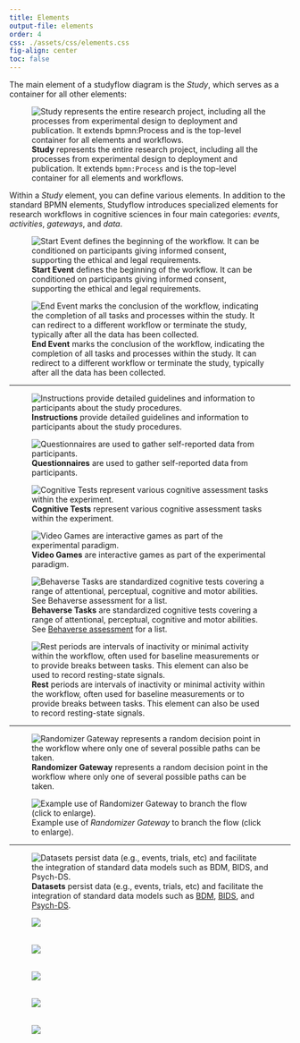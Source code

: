 ```yaml
---
title: Elements
output-file: elements
order: 4
css: ./assets/css/elements.css
fig-align: center
toc: false
---
```



The main element of a studyflow diagram is the *Study*, which serves as a container for all other elements:

:::{#study layout="[[-3,6,-3]]" fig-align="center"}

![**Study** represents the entire research project, including all the processes from experimental design to deployment and publication. It extends `bpmn:Process` and is the top-level container for all elements and workflows.](assets/img/elements/study.svg){fig-align="center"}
:::

Within a *Study* element, you can define various elements. In addition to the standard BPMN elements, Studyflow introduces specialized elements for research workflows in cognitive sciences in four main categories: *events*, *activities*, *gateways*, and *data*.

:::{#events layout-ncol=2}

![**Start Event** defines the beginning of the workflow. It can be conditioned on participants giving informed consent, supporting the ethical and legal requirements.](assets/img/elements/start_event.svg)

![**End Event** marks the conclusion of the workflow, indicating the completion of all tasks and processes within the study. It can redirect to a different workflow or terminate the study, typically after all the data has been collected.](assets/img/elements/end_event.svg)
:::

---

:::{#activities layout-ncol=2}

![**Instructions** provide detailed guidelines and information to participants about the study procedures.](assets/img/elements/instruction.svg)

![**Questionnaires** are used to gather self-reported data from participants.](assets/img/elements/questionnaire.svg)

![**Cognitive Tests** represent various cognitive assessment tasks within the experiment.](assets/img/elements/cognitive_test.svg)

![**Video Games** are interactive games as part of the experimental paradigm.](assets/img/elements/video_game.svg)


![**Behaverse Tasks** are standardized cognitive tests covering a range of attentional, perceptual, cognitive and motor abilities. See [Behaverse assessment](https://behaverse.org/projects/cognitive-tests.html) for a list.](assets/img/elements/behaverse_task.svg)

![**Rest** periods are intervals of inactivity or minimal activity within the workflow, often used for baseline measurements or to provide breaks between tasks. This element can also be used to record resting-state signals.](assets/img/elements/rest.svg)
:::


---


:::{#gateways layout-ncol=2}
![**Randomizer Gateway** represents a random decision point in the workflow where only one of several possible paths can be taken.](assets/img/elements/random_gateway.svg)

![Example use of *Randomizer Gateway* to branch the flow (click to enlarge).](assets/img/elements/random_gateway_pattern.svg){.lightbox}
:::


---

:::{#data layout="[[1,-1],[1,1,1,1,1,-1]]" fig-align="center"}

![**Datasets** persist data (e.g., events, trials, etc) and facilitate the integration of standard data models such as [BDM](https://behaverse.org/data-model), [BIDS](https://bids.neuroimaging.io/), and [Psych-DS](https://psych-ds.github.io/).](assets/img/elements/dataset.svg)


![&zwnj;](assets/img/elements/bdm_events.svg)

![&zwnj;](assets/img/elements/bdm_trials.svg)

![&zwnj;](assets/img/elements/bdm_models.svg)

![&zwnj;](assets/img/elements/bids.svg)

![&zwnj;](assets/img/elements/psych-ds.svg)
:::
